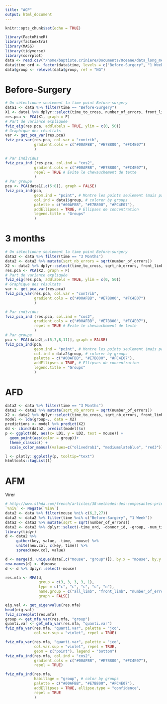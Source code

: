 ```yaml
---
title: "ACP"
output: html_document
---
```


```r
knitr::opts_chunk$set(echo = TRUE)
```

```r
library(FactoMineR)
library(factoextra)
library(MASS)
library(tidyverse)
library(corrplot)
data <- read.csv("/home/baptiste.criniere/Documents/Oceane/data_long_median.csv")
data$time_ord <- factor(data$time, levels = c("Before-Surgery", "1 Week", "1 Month", "2 Months", "3 Months"))
data$group <- relevel(data$group, ref = "NG")
```

# Before-Surgery
```r
# On sélectionne seulement la time point Before-surgery
data1 <- data %>% filter(time == "Before-Surgery")
X1 <- data1 %>% dplyr::select(time_to_cross, number_of_errors, front_limb, all_limb)
res.pca <- PCA(X1, graph = F)
# Part de variance expliquée
fviz_eig(res.pca, addlabels = TRUE, ylim = c(0, 50))
# Graphique des résultats
var <- get_pca_var(res.pca)
fviz_pca_var(res.pca, col.var = "contrib",
             gradient.cols = c("#00AFBB", "#E7B800", "#FC4E07")
             )

# Par individus
fviz_pca_ind (res.pca, col.ind = "cos2",
             gradient.cols = c("#00AFBB", "#E7B800", "#FC4E07"),
             repel = TRUE # Évite le chevauchement de texte
             )
# Par groupe
pca <- PCA(data1[,c(5:8)], graph = FALSE)
fviz_pca_ind(pca,
             geom.ind = "point", # Montre les points seulement (mais pas le "text")
             col.ind = data1$group, # colorer by groups
             palette = c("#00AFBB", "#E7B800", "#FC4E07"),
             addEllipses = TRUE, # Ellipses de concentration
             legend.title = "Groups"
             )
```

#  3 months
```r
# On sélectionne seulement la time point Before-surgery
data2 <- data %>% filter(time == "3 Months")
data2 <- data2 %>% mutate(sqrt_nb_errors = sqrt(number_of_errors))
X2 <- data2 %>% dplyr::select(time_to_cross, sqrt_nb_errors, front_limb, all_limb)
res.pca <- PCA(X2, graph = F)
# Part de variance expliquée
fviz_eig(res.pca, addlabels = TRUE, ylim = c(0, 50))
# Graphique des résultats
var <- get_pca_var(res.pca)
fviz_pca_var(res.pca, col.var = "contrib",
             gradient.cols = c("#00AFBB", "#E7B800", "#FC4E07")
             )

# Par individus
fviz_pca_ind (res.pca, col.ind = "cos2",
             gradient.cols = c("#00AFBB", "#E7B800", "#FC4E07"),
             repel = TRUE # Évite le chevauchement de texte
             )
# Par groupe
pca <- PCA(data2[,c(5,7,8,11)], graph = FALSE)
fviz_pca_ind(pca,
             geom.ind = "point", # Montre les points seulement (mais pas le "text")
             col.ind = data2$group, # colorer by groups
             palette = c("#00AFBB", "#E7B800", "#FC4E07"),
             addEllipses = TRUE, # Ellipses de concentration
             legend.title = "Groups"
             )
```

# AFD
```r
data2 <- data %>% filter(time == "3 Months")
data2 <- data2 %>% mutate(sqrt_nb_errors = sqrt(number_of_errors))
X2 <- data2 %>% dplyr::select(time_to_cross, sqrt_nb_errors, front_limb, all_limb, group)
model <- lda(group~., data = X2)
predictions <- model %>% predict(X2)
dd <- cbind(data2, predict(model)$x)
p <- ggplot(dd, aes(x= LD1, y = LD2, text = mouse)) +
  geom_point(aes(color = group))+
  theme_classic() +
  scale_color_manual(values=c("olivedrab1", "mediumslateblue", "red3"))

l <- plotly::ggplotly(p, tooltip="text")
htmltools::tagList(l)


```

# AFM
Virer 
```r
# http://www.sthda.com/french/articles/38-methodes-des-composantes-principales-dans-r-guide-pratique/77-afm-analyse-factorielle-multiple-avec-r-l-essentiel/
`%ni%` <- Negate(`%in%`)
data2 <- data %>% filter(mouse %ni% c(6,2,27))
data2 <- data2 %>% filter(time %ni% c("Before-Surgery", "1 Week"))
data2 <- data2 %>% mutate(sqrt = sqrt(number_of_errors))
data2 <- data2 %>% dplyr::select(-time_ord, -donnor_id, -group, -num_time, -number_of_errors)
library(tidyr)
d <- data2 %>% 
     gather(key, value, -time, -mouse) %>%  
     unite(new.col, c(key, time)) %>%   
     spread(new.col, value) 

d <- merge(d, unique(data[,c("mouse", "group")]), by.x = "mouse", by.y = "mouse")
row.names(d) <- d$mouse
d <- d %>% dplyr::select(-mouse)

res.mfa <- MFA(d, 
               group = c(3, 3, 3, 3, 1), 
               type = c("c", "c", "c", "c", "n"),
               name.group = c("all_limb", "front_limb", "number_of_errors", "time_to_cross", "group"), num.group.sup = c(5),
               graph = FALSE)

eig.val <- get_eigenvalue(res.mfa)
head(eig.val)
fviz_screeplot(res.mfa)
group <- get_mfa_var(res.mfa, "group")
quanti.var <- get_mfa_var(res.mfa, "quanti.var")
fviz_mfa_var(res.mfa, "quanti.var", palette = "jco", 
             col.var.sup = "violet", repel = TRUE)

fviz_mfa_var(res.mfa, "quanti.var", palette = "jco",
             col.var.sup = "violet", repel = TRUE,
             geom = c("point"), legend = "bottom")
fviz_mfa_ind(res.mfa, col.ind = "cos2", 
             gradient.cols = c("#00AFBB", "#E7B800", "#FC4E07"),
             repel = TRUE)

fviz_mfa_ind(res.mfa, 
             habillage = "group", # color by groups 
             palette = c("#00AFBB", "#E7B800", "#FC4E07"),
             addEllipses = TRUE, ellipse.type = "confidence", 
             repel = TRUE 
             ) 
```

